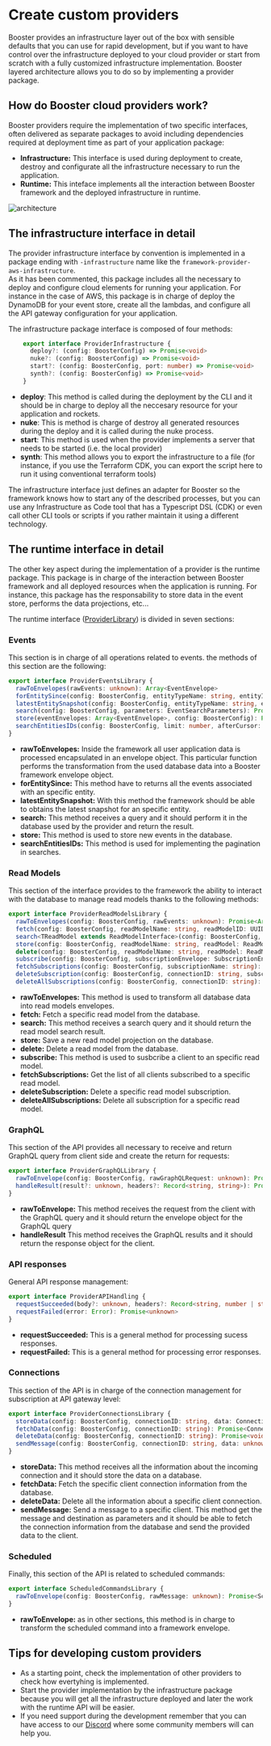 # Create custom providers

Booster provides an infrastructure layer out of the box with sensible defaults that you can use for rapid development, but if 
you want to have control over the infrastructure deployed to your cloud provider or start from scratch with a fully customized 
infrastructure implementation. Booster layered architecture allows you to do so by implementing a provider package. 

## How do Booster cloud providers work?

Booster providers require the implementation of two specific interfaces, often delivered as separate packages to avoid including dependencies required at 
deployment time as part of your application package: 
-  **Infrastructure:** This interface is used during deployment to create, destroy and configurate all the infrastructure necessary to run the application. 
-  **Runtime:** This inteface implements all the interaction between Booster framework and the deployed infrastructure in runtime. 

![architecture](/img/interface.jpg)

## The infrastructure interface in detail

The provider infrastructure interface by convention is implemented in a package ending with `-infrastructure` name like the `framework-provider-aws-infrastructure`.  
As it has been commented, this package includes all the necessary to deploy and configure cloud elements for running your application. For instance in the case of AWS, 
this package is in charge of deploy the DynamoDB for your event store, create all the lambdas, and configure all the API gateway configuration for your application.

The infrastructure package interface is composed of four methods:

```ts
    export interface ProviderInfrastructure {
      deploy?: (config: BoosterConfig) => Promise<void>
      nuke?: (config: BoosterConfig) => Promise<void>
      start?: (config: BoosterConfig, port: number) => Promise<void>
      synth?: (config: BoosterConfig) => Promise<void>
    }
```

- **deploy**: This method is called during the deployment by the CLI and it should be in charge to deploy all the neccesary resource for your application and rockets. 
- **nuke**: This is method is charge of destroy all generated resources during the deploy and it is called during the nuke process. 
- **start**: This method is used when the provider implements a server that needs to be started (i.e. the local provider)
- **synth**: This method allows you to export the infrastructure to a file (for instance, if you use the Terraform CDK, you can export the script here to run it using conventional terraform tools)

The infrastructure interface just defines an adapter for Booster so the framework knows how to start any of the described processes, but you can use any Infrastructure as Code tool that has a Typescript DSL (CDK) 
or even call other CLI tools or scripts if you rather maintain it using a different technology.

## The runtime interface in detail

The other key aspect during the implementation of a provider is the runtime package. This package is in charge of the interaction between Booster framework and all deployed resources when the application is running.
For instance, this package has the responsability to store data in the event store, performs the data projections, etc...

The runtime interface ([ProviderLibrary](https://github.com/boostercloud/booster/blob/main/packages/framework-types/src/provider.ts)) is divided in seven sections:

### Events
This section is in charge of all operations related to events. the methods of this section are the following:

```ts
export interface ProviderEventsLibrary {
  rawToEnvelopes(rawEvents: unknown): Array<EventEnvelope>
  forEntitySince(config: BoosterConfig, entityTypeName: string, entityID: UUID, since?: string): Promise<Array<EventEnvelope>>
  latestEntitySnapshot(config: BoosterConfig, entityTypeName: string, entityID: UUID): Promise<EventEnvelope | null>
  search(config: BoosterConfig, parameters: EventSearchParameters): Promise<Array<EventSearchResponse>>
  store(eventEnvelopes: Array<EventEnvelope>, config: BoosterConfig): Promise<void>
  searchEntitiesIDs(config: BoosterConfig, limit: number, afterCursor: Record<string, string> | undefined, entityTypeName: string): Promise<PaginatedEntitiesIdsResult>
}
```
- **rawToEnvelopes:** Inside the framework all user application data is processed encapsulated in an envelope object. This particular function performs the transformation from the used database data into a Booster framework envelope object.
- **forEntitySince:** This method have to returns all the events associated with an specific entity.
- **latestEntitySnapshot:** With this method the framework should be able to obtains the latest snapshot for an specific entity.
- **search:** This method receives a query and it should perform it in the database used by the provider and return the result. 
- **store:** This method is used to store new events in the database. 
- **searchEntitiesIDs:** This method is used for implementing the pagination in searches. 

### Read Models
This section of the interface provides to the framework the ability to interact with the database to manage read models thanks to the following methods:

```ts
export interface ProviderReadModelsLibrary {
  rawToEnvelopes(config: BoosterConfig, rawEvents: unknown): Promise<Array<ReadModelEnvelope>>
  fetch(config: BoosterConfig, readModelName: string, readModelID: UUID, sequenceKey?: SequenceKey): Promise<ReadOnlyNonEmptyArray<ReadModelInterface>>
  search<TReadModel extends ReadModelInterface>(config: BoosterConfig, entityTypeName: string, filters: FilterFor<unknown>, sortBy?: SortFor<unknown>, limit?: number, afterCursor?: unknown, paginatedVersion?: boolean): Promise<Array<TReadModel> | ReadModelListResult<TReadModel>>
  store(config: BoosterConfig, readModelName: string, readModel: ReadModelInterface, expectedCurrentVersion?: number): Promise<unknown>
  delete(config: BoosterConfig, readModelName: string, readModel: ReadModelInterface | undefined): Promise<any>
  subscribe(config: BoosterConfig, subscriptionEnvelope: SubscriptionEnvelope): Promise<void>
  fetchSubscriptions(config: BoosterConfig, subscriptionName: string): Promise<Array<SubscriptionEnvelope>>
  deleteSubscription(config: BoosterConfig, connectionID: string, subscriptionID: string): Promise<void>
  deleteAllSubscriptions(config: BoosterConfig, connectionID: string): Promise<void>
```
- **rawToEnvelopes:** This method is used to transform all database data into read models envelopes. 
- **fetch:** Fetch a specific read model from the database. 
- **search:** This method receives a search query and it should return the read model search result.
- **store:** Save a new read model projection on the database. 
- **delete:** Delete a read model from the database. 
- **subscribe:** This method is used to susbcribe a client to an specific read model.
- **fetchSubscriptions:** Get the list of all clients subscribed to a specific read model.
- **deleteSubscription:** Delete a specific read model subscription.
- **deleteAllSubscriptions:** Delete all subscription for a specific read model. 

### GraphQL
This section of the API provides all necessary to receive and return GraphQL query from client side and create the return for requests:
```ts
export interface ProviderGraphQLLibrary {
  rawToEnvelope(config: BoosterConfig, rawGraphQLRequest: unknown): Promise<GraphQLRequestEnvelope | GraphQLRequestEnvelopeError>
  handleResult(result?: unknown, headers?: Record<string, string>): Promise<unknown>
}
```
- **rawToEnvelope:** This method receives the request from the client with the GraphQL query and it should return the envelope object for the GraphQL query
- **handleResult** This method receives the GraphQL results and it should return the response object for the client.

### API responses
General API response management:
```ts
export interface ProviderAPIHandling {
  requestSucceeded(body?: unknown, headers?: Record<string, number | string | ReadonlyArray<string>>): Promise<unknown>
  requestFailed(error: Error): Promise<unknown>
}
```
- **requestSucceeded:** This is a general method for processing sucess responses.
- **requestFailed:** This is a general method for processing error responses.

### Connections
This section of the API is in charge of the connection management for subscription at API gateway level:

```ts
export interface ProviderConnectionsLibrary {
  storeData(config: BoosterConfig, connectionID: string, data: ConnectionDataEnvelope): Promise<void>
  fetchData(config: BoosterConfig, connectionID: string): Promise<ConnectionDataEnvelope | undefined>
  deleteData(config: BoosterConfig, connectionID: string): Promise<void>
  sendMessage(config: BoosterConfig, connectionID: string, data: unknown): Promise<void>
}
```
- **storeData:** This method receives all the information about the incoming connection and it should store the data on a database. 
- **fetchData:** Fetch the specific client connection information from the database.
- **deleteData:** Delete all the information about a specific client connection.
- **sendMessage:** Send a message to a specific client. This method get the message and destination as parameters and it should be able to fetch the connection information from the database and send the provided data to the client. 

### Scheduled
Finally, this section of the API is related to scheduled commands:
```ts
export interface ScheduledCommandsLibrary {
  rawToEnvelope(config: BoosterConfig, rawMessage: unknown): Promise<ScheduledCommandEnvelope>
}
```

- **rawToEnvelope:** as in other sections, this method is in charge to transform the scheduled command into a framework envelope.

## Tips for developing custom providers

- As a starting point, check the implementation of other providers to check how evertyhing is implemented. 
- Start the provider implementation by the infrastructure package because you will get all the infrastructure deployed and later the work with the runtime API will be easier. 
- If you need support during the development remember that you can have access to our [Discord](https://discord.gg/bDY8MKx) where some community members will can help you. 

